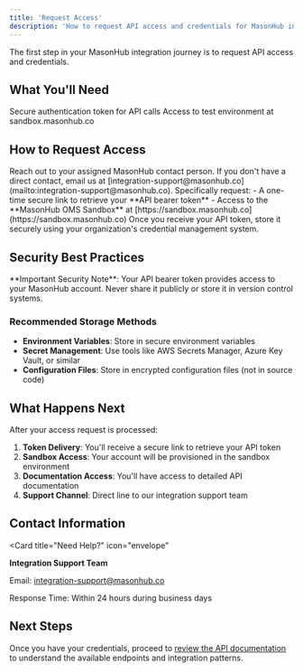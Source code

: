 ```yaml
---
title: 'Request Access'
description: 'How to request API access and credentials for MasonHub integration'
---
```


The first step in your MasonHub integration journey is to request API access and credentials.

## What You'll Need

<CardGroup cols={2}>
  <Card
    title="API Bearer Token"
    icon="key"
  >
    Secure authentication token for API calls
  </Card>
  <Card
    title="Sandbox Access"
    icon="flask"
  >
    Access to test environment at sandbox.masonhub.co
  </Card>
</CardGroup>

## How to Request Access

<Steps>
  <Step title="Contact Your MasonHub Representative">
    Reach out to your assigned MasonHub contact person. If you don't have a direct contact, email us at [integration-support@masonhub.co](mailto:integration-support@masonhub.co).
  </Step>
  <Step title="Request Required Resources">
    Specifically request:
    - A one-time secure link to retrieve your **API bearer token**
    - Access to the **MasonHub OMS Sandbox** at [https://sandbox.masonhub.co](https://sandbox.masonhub.co)
  </Step>
  <Step title="Secure Token Storage">
    Once you receive your API token, store it securely using your organization's credential management system.
  </Step>
</Steps>

## Security Best Practices

<Warning>
**Important Security Note**: Your API bearer token provides access to your MasonHub account. Never share it publicly or store it in version control systems.
</Warning>

### Recommended Storage Methods

- **Environment Variables**: Store in secure environment variables
- **Secret Management**: Use tools like AWS Secrets Manager, Azure Key Vault, or similar
- **Configuration Files**: Store in encrypted configuration files (not in source code)

## What Happens Next

After your access request is processed:

1. **Token Delivery**: You'll receive a secure link to retrieve your API token
2. **Sandbox Access**: Your account will be provisioned in the sandbox environment
3. **Documentation Access**: You'll have access to detailed API documentation
4. **Support Channel**: Direct line to our integration support team

## Contact Information

<Card
  title="Need Help?"
  icon="envelope"
>
  **Integration Support Team**
  
  Email: [integration-support@masonhub.co](mailto:integration-support@masonhub.co)
  
  Response Time: Within 24 hours during business days
</Card>

## Next Steps

Once you have your credentials, proceed to [review the API documentation](/getting-started/review-documentation) to understand the available endpoints and integration patterns.
